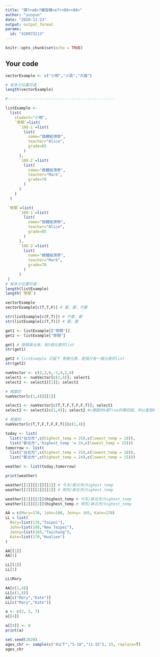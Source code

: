 ---
title: "課?<a0>?練習模<e7><89><88>"
author: "yunyun"
date: "2020-11-23"
output: output_format
params:
  id: "410973113"
---

```{r setup, include=FALSE}
knitr::opts_chunk$set(echo = TRUE)
```

## Your code

```{r}
vectorExample <- c("小明","小英","大雄")

# 有多少位置可選：
length(vectorExample)

#-----------------------------------------------

listExample <- 
  list(
    student="小明",
    `學期`=list(
      `108-1`=list(
        list(
          name="個體經濟學",
          teacher="Alice",
          grade=85
        )
      ),
      `108-2`=list(
        list(
          name="總體經濟學",
          teacher="Mark",
          grade=78
        )
      )
    )
  )

 `學期`=list(
      `108-1`=list(
        list(
          name="個體經濟學",
          teacher="Alice",
          grade=85
        )
      ),
      `108-2`=list(
        list(
          name="總體經濟學",
          teacher="Mark",
          grade=78
        )
      )
 )
# 有多少位置可選：
length(listExample)
length(`學期`)
```
```{r}
vectorExample
vectorExample[c(T,T,F)] # 要，要，不要
```
```{r}
str(listExample[c(F,T)]) # 不要，要
str(listExample[c(T,T)]) # 要，要
```
```{r}
get1 <- listExample[["學期"]]
get2 <- listExample["學期"]

get1 # 學期拿出來，有3個元素的list
str(get1)

```
```{r}
get2 # listExample 只留下 學期元素，是個只有一個元素的list
str(get2)
```
```{r}
numVector <- c(2,3,6,-1,4,2,6)
select1 <- numVector[c(1,4)]; select1
select2 <- select1[[1]]; select2

# 相當於
numVector[c(1,4)][[1]]
```
```{r}
select1 <- numVector[c(T,T,F,T,F,F,T)]; select1
select2 <- select1[c(1,4)]; select2 #c裡面的4是True的第四個，所以會是6

# 相當於
numVector[c(T,T,F,T,F,F,T)][c(1,4)]
```
```{r}
today <- list(
  list("台北市",c(highest_temp = 25),c(lowest_temp = 18)),
  list("新北市",'highest_temp '= 24,c(lowest_temp = 15)))
tomorrow <- list(
  list("台北市",c(highest_temp = 25),c(lowest_temp = 18)),
  list("新北市",c(highest_temp = 24),c(lowest_temp = 15)))

weather <- list(today,tomorrow)

print(weather)
```
```{r}
weather[[1]][[2]][[2]] # 今天/新北市/highest_temp
weather[[2]][[2]][[2]] # 明天/新北市/highest_temp
```
```{r}
weather[[1]][[2]]$highest_temp # 今天/新北市/highest_temp
weather[[2]][[2]]$highest_temp # 明天/新北市/highest_temp
```
```{r}
AA = c(Mary=176, John=188, Jenny= 165, Kate=170)
LL = list(
  Mary=list(176,"Taipei"),
  John=list(188,"New Taipei"),
  Jenny=list(165,"Taichung"),
  Kate=list(170,"Hualien")
)
```

```{r}
AA[[1]]
AA[1]
```

```{r}
LL[[1]]
LL[1]
```
```{r}
LL$Mary
```
```{r}
AA[c(1,4)]
LL[c(1,4)]
AA[c("Mary","Kate")]
LL[c("Mary","Kate")]

```
```{r}
a <- c(2, 5, 7)
a[[4]]
```
```{r}
a[[4]] <- 8
print(a)
```
```{r}
set.seed(2020)
ages_chr <- sample(c("4以下","5-10","11-15"), 15, replace=T)
ages_chr
```

